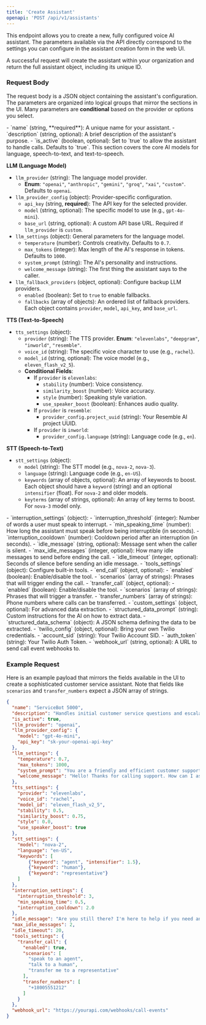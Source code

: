 ```yaml
---
title: 'Create Assistant'
openapi: 'POST /api/v1/assistants'
---
```


This endpoint allows you to create a new, fully configured voice AI assistant. The parameters available via the API directly correspond to the settings you can configure in the assistant creation form in the web UI.

A successful request will create the assistant within your organization and return the full assistant object, including its unique ID.

### Request Body

The request body is a JSON object containing the assistant's configuration. The parameters are organized into logical groups that mirror the sections in the UI. Many parameters are **conditional** based on the provider or options you select.

<AccordionGroup>
<Accordion title="Basic Information">
- `name` (string, **required**): A unique name for your assistant.
- `description` (string, optional): A brief description of the assistant's purpose.
- `is_active` (boolean, optional): Set to `true` to allow the assistant to handle calls. Defaults to `true`.
</Accordion>

<Accordion title="AI Configuration">
This section covers the core AI models for language, speech-to-text, and text-to-speech.

**LLM (Language Model)**
- `llm_provider` (string): The language model provider.
  - **Enum**: `"openai"`, `"anthropic"`, `"gemini"`, `"groq"`, `"xai"`, `"custom"`. Defaults to `openai`.
- `llm_provider_config` (object): Provider-specific configuration.
  - `api_key` (string, **required**): The API key for the selected provider.
  - `model` (string, optional): The specific model to use (e.g., `gpt-4o-mini`).
  - `base_url` (string, optional): A custom API base URL. Required if `llm_provider` is `custom`.
- `llm_settings` (object): General parameters for the language model.
  - `temperature` (number): Controls creativity. Defaults to `0.7`.
  - `max_tokens` (integer): Max length of the AI's response in tokens. Defaults to `1000`.
  - `system_prompt` (string): The AI's personality and instructions.
  - `welcome_message` (string): The first thing the assistant says to the caller.
- `llm_fallback_providers` (object, optional): Configure backup LLM providers.
  - `enabled` (boolean): Set to `true` to enable fallbacks.
  - `fallbacks` (array of objects): An ordered list of fallback providers. Each object contains `provider`, `model`, `api_key`, and `base_url`.

**TTS (Text-to-Speech)**
- `tts_settings` (object):
  - `provider` (string): The TTS provider. **Enum**: `"elevenlabs"`, `"deepgram"`, `"inworld"`, `"resemble"`.
  - `voice_id` (string): The specific voice character to use (e.g., `rachel`).
  - `model_id` (string, optional): The voice model (e.g., `eleven_flash_v2_5`).
  - **Conditional Fields**:
    - If `provider` is `elevenlabs`:
      - `stability` (number): Voice consistency.
      - `similarity_boost` (number): Voice accuracy.
      - `style` (number): Speaking style variation.
      - `use_speaker_boost` (boolean): Enhances audio quality.
    - If `provider` is `resemble`:
      - `provider_config.project_uuid` (string): Your Resemble AI project UUID.
    - If `provider` is `inworld`:
      - `provider_config.language` (string): Language code (e.g., `en`).
  
**STT (Speech-to-Text)**
- `stt_settings` (object):
  - `model` (string): The STT model (e.g., `nova-2`, `nova-3`).
  - `language` (string): Language code (e.g., `en-US`).
  - `keywords` (array of objects, optional): An array of keywords to boost. Each object should have a `keyword` (string) and an optional `intensifier` (float). For `nova-2` and older models.
  - `keyterms` (array of strings, optional): An array of key terms to boost. For `nova-3` model only.
</Accordion>

<Accordion title="Call & Interruption Management">
- `interruption_settings` (object):
  - `interruption_threshold` (integer): Number of words a user must speak to interrupt.
  - `min_speaking_time` (number): How long the assistant must speak before being interruptible (in seconds).
  - `interruption_cooldown` (number): Cooldown period after an interruption (in seconds).
- `idle_message` (string, optional): Message sent when the caller is silent.
- `max_idle_messages` (integer, optional): How many idle messages to send before ending the call.
- `idle_timeout` (integer, optional): Seconds of silence before sending an idle message.
</Accordion>

<Accordion title="Tools">
- `tools_settings` (object): Configure built-in tools.
  - `end_call` (object, optional):
    - `enabled` (boolean): Enable/disable the tool.
    - `scenarios` (array of strings): Phrases that will trigger ending the call.
  - `transfer_call` (object, optional):
    - `enabled` (boolean): Enable/disable the tool.
    - `scenarios` (array of strings): Phrases that will trigger a transfer.
    - `transfer_numbers` (array of strings): Phone numbers where calls can be transferred.
</Accordion>

<Accordion title="Advanced & Integration">
- `custom_settings` (object, optional): For advanced data extraction.
  - `structured_data_prompt` (string): Custom instructions for the AI on how to extract data.
  - `structured_data_schema` (object): A JSON schema defining the data to be extracted.
- `twilio_config` (object, optional): Bring your own Twilio credentials.
  - `account_sid` (string): Your Twilio Account SID.
  - `auth_token` (string): Your Twilio Auth Token.
- `webhook_url` (string, optional): A URL to send call event webhooks to.
</Accordion>
</AccordionGroup>


### Example Request

Here is an example payload that mirrors the fields available in the UI to create a sophisticated customer service assistant. Note that fields like `scenarios` and `transfer_numbers` expect a JSON array of strings.

```json
{
  "name": "ServiceBot 5000",
  "description": "Handles initial customer service questions and escalations.",
  "is_active": true,
  "llm_provider": "openai",
  "llm_provider_config": {
    "model": "gpt-4o-mini",
    "api_key": "sk-your-openai-api-key"
  },
  "llm_settings": {
    "temperature": 0.7,
    "max_tokens": 1000,
    "system_prompt": "You are a friendly and efficient customer support agent. Your goal is to help with common questions and transfer to a human when requested.",
    "welcome_message": "Hello! Thanks for calling support. How can I assist you today?"
  },
  "tts_settings": {
    "provider": "elevenlabs",
    "voice_id": "rachel",
    "model_id": "eleven_flash_v2_5",
    "stability": 0.5,
    "similarity_boost": 0.75,
    "style": 0.0,
    "use_speaker_boost": true
  },
  "stt_settings": {
    "model": "nova-2",
    "language": "en-US",
    "keywords": [
        {"keyword": "agent", "intensifier": 1.5},
        {"keyword": "human"},
        {"keyword": "representative"}
    ]
  },
  "interruption_settings": {
    "interruption_threshold": 3,
    "min_speaking_time": 0.5,
    "interruption_cooldown": 2.0
  },
  "idle_message": "Are you still there? I'm here to help if you need anything.",
  "max_idle_messages": 2,
  "idle_timeout": 20,
  "tools_settings": {
    "transfer_call": {
      "enabled": true,
      "scenarios": [
        "speak to an agent",
        "talk to a human",
        "transfer me to a representative"
      ],
      "transfer_numbers": [
        "+18005551212"
      ]
    }
  },
  "webhook_url": "https://yourapi.com/webhooks/call-events"
}
``` 